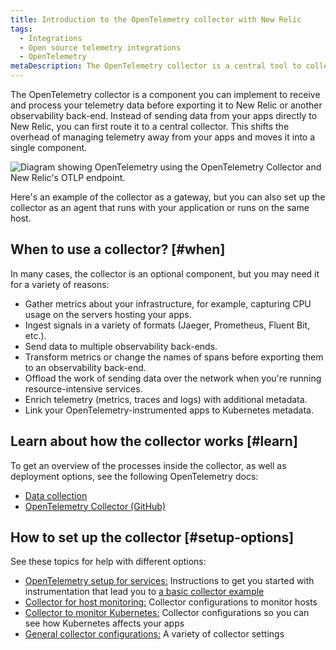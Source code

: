 ```yaml
---
title: Introduction to the OpenTelemetry collector with New Relic
tags:
  - Integrations
  - Open source telemetry integrations
  - OpenTelemetry
metaDescription: The OpenTelemetry collector is a central tool to collect, process, and export your telemetry to New Relic and beyond.
---
```



The OpenTelemetry collector is a component you can implement to receive and process your telemetry data before exporting it to New Relic or another observability back-end. Instead of sending data from your apps directly to New Relic, you can first route it to a central collector. This shifts the overhead of managing telemetry away from your apps and moves it into a single component.

<img
  title="Diagram of OTLP with collector"
  alt="Diagram showing OpenTelemetry using the OpenTelemetry Collector and New Relic's OTLP endpoint."
  src={opentelemetryNativeOtlpWithCollector}
/>

<figcaption>
  Here's an example of the collector as a gateway, but you can also set up the collector as an agent that runs with your application or runs on the same host.
</figcaption>

## When to use a collector? [#when]

In many cases, the collector is an optional component, but you may need it for a variety of reasons:

* Gather metrics about your infrastructure, for example, capturing CPU usage on the servers hosting your apps.
* Ingest signals in a variety of formats (Jaeger, Prometheus, Fluent Bit, etc.).
* Send data to multiple observability back-ends.
* Transform metrics or change the names of spans before exporting them to an observability back-end.
* Offload the work of sending data over the network when you're running resource-intensive services.
* Enrich telemetry (metrics, traces and logs) with additional metadata.
* Link your OpenTelemetry-instrumented apps to Kubernetes metadata.

## Learn about how the collector works [#learn]

To get an overview of the processes inside the collector, as well as deployment options, see the following OpenTelemetry docs:

* [Data collection](https://opentelemetry.io/docs/concepts/data-collection/)
* [OpenTelemetry Collector (GitHub)](https://github.com/open-telemetry/opentelemetry-collector/blob/main/README.md)

## How to set up the collector [#setup-options]

See these topics for help with different options:

* [OpenTelemetry setup for services:](/docs/more-integrations/open-source-telemetry-integrations/opentelemetry/opentelemetry-setup#collector-export) Instructions to get you started with instrumentation that lead you to [a basic collector example](/docs/more-integrations/open-source-telemetry-integrations/opentelemetry/collector/opentelemetry-collector-basic)
* [Collector for host monitoring:](/docs/more-integrations/open-source-telemetry-integrations/opentelemetry/collector/opentelemetry-collector-infra-hosts) Collector configurations to monitor hosts
* [Collector to monitor Kubernetes:](/docs/kubernetes-pixie/kubernetes-integration/advanced-configuration/link-otel-applications-kubernetes) Collector configurations so you can see how Kubernetes affects your apps
* [General collector configurations:](/docs/more-integrations/open-source-telemetry-integrations/opentelemetry/collector/opentelemetry-collector-configs) A variety of collector settings
